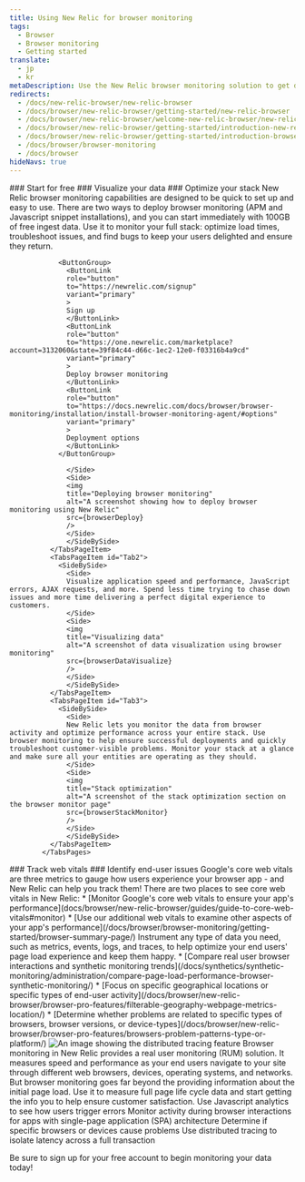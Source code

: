 ```yaml
---
title: Using New Relic for browser monitoring
tags:
  - Browser
  - Browser monitoring
  - Getting started
translate:
  - jp
  - kr
metaDescription: Use the New Relic browser monitoring solution to get deep visibility and actionable insights into real users' experiences on your website.
redirects:
  - /docs/new-relic-browser/new-relic-browser
  - /docs/browser/new-relic-browser/getting-started/new-relic-browser
  - /docs/browser/new-relic-browser/welcome-new-relic-browser/new-relic-browser
  - /docs/browser/new-relic-browser/getting-started/introduction-new-relic-browser
  - /docs/browser/new-relic-browser/getting-started/introduction-browser-monitoring
  - /docs/browser/browser-monitoring
  - /docs/browser
hideNavs: true
---
```







<Tabs>
            <TabsBar>
                <TabsBarItem id="Tab1">### Start for free</TabsBarItem>
                <TabsBarItem id="Tab2">### Visualize your data</TabsBarItem>
                <TabsBarItem id="Tab3">### Optimize your stack</TabsBarItem>
            </TabsBar>
            <TabsPages>
              <TabsPageItem id="Tab1">
                <SideBySide>
                  <Side>
                  New Relic browser monitoring capabilities are designed to be quick to set up and easy to use. There are two ways to deploy browser monitoring (APM and Javascript snippet installations), and you can start immediately with 100GB of free ingest data. Use it to monitor your full stack: optimize load times, troubleshoot issues, and find bugs to keep your users delighted and ensure they return.

                <ButtonGroup>  
                  <ButtonLink
                  role="button"
                  to="https://newrelic.com/signup"
                  variant="primary"
                  >
                  Sign up
                  </ButtonLink>
                  <ButtonLink
                  role="button"
                  to="https://one.newrelic.com/marketplace?account=3132060&state=39f84c44-d66c-1ec2-12e0-f03316b4a9cd"
                  variant="primary"
                  >
                  Deploy browser monitoring
                  </ButtonLink>
                  <ButtonLink
                  role="button"
                  to="https://docs.newrelic.com/docs/browser/browser-monitoring/installation/install-browser-monitoring-agent/#options"
                  variant="primary"
                  >
                  Deployment options
                  </ButtonLink>
                </ButtonGroup>

                  </Side>
                  <Side>
                  <img
                  title="Deploying browser monitoring"
                  alt="A screenshot showing how to deploy browser monitoring using New Relic"
                  src={browserDeploy}
                  />                  
                  </Side>
                  </SideBySide>
              </TabsPageItem>
              <TabsPageItem id="Tab2">
                <SideBySide>
                  <Side>
                  Visualize application speed and performance, JavaScript errors, AJAX requests, and more. Spend less time trying to chase down issues and more time delivering a perfect digital experience to customers.                  
                  </Side>
                  <Side>
                  <img
                  title="Visualizing data"
                  alt="A screenshot of data visualization using browser monitoring"
                  src={browserDataVisualize}
                  />
                  </Side>
                  </SideBySide>  
              </TabsPageItem>
              <TabsPageItem id="Tab3">
                <SideBySide>
                  <Side>
                  New Relic lets you monitor the data from browser activity and optimize performance across your entire stack. Use browser monitoring to help ensure successful deployments and quickly troubleshoot customer-visible problems. Monitor your stack at a glance and make sure all your entities are operating as they should.              
                  </Side>
                  <Side>
                  <img
                  title="Stack optimization"
                  alt="A screenshot of the stack optimization section on the browser monitor page"
                  src={browserStackMonitor}
                  />
                  </Side>
                  </SideBySide>  
              </TabsPageItem>
            </TabsPages>
</Tabs>

<Tabs stacked>
        <TabsBar>
            <TabsBarItem id="Tab4">### Track web vitals</TabsBarItem>
            <TabsBarItem id="Tab5">### Identify end-user issues</TabsBarItem>
        </TabsBar>
          <TabsPages>
            <TabsPageItem id="Tab4">
              Google's core web vitals are three metrics to gauge how users experience your browser app - and New Relic can help you track them! There are two places to see core web vitals in New Relic:
              * [Monitor Google's core web vitals to ensure your app's performance](docs/browser/new-relic-browser/guides/guide-to-core-web-vitals#monitor)
              * [Use our additional web vitals to examine other aspects of your app's performance](/docs/browser/browser-monitoring/getting-started/browser-summary-page/)
            </TabsPageItem> 
            <TabsPageItem id="Tab5">
              Instrument any type of data you need, such as metrics, events, logs, and traces, to help optimize your end users' page load experience and keep them happy.
              * [Compare real user browser interactions and synthetic monitoring trends](/docs/synthetics/synthetic-monitoring/administration/compare-page-load-performance-browser-synthetic-monitoring/)
              * [Focus on specific geographical locations or specific types of end-user activity](/docs/browser/new-relic-browser/browser-pro-features/filterable-geography-webpage-metrics-location/)
              * [Determine whether problems are related to specific types of browsers, browser versions, or device-types](/docs/browser/new-relic-browser/browser-pro-features/browsers-problem-patterns-type-or-platform/)
            </TabsPageItem>
          </TabsPages>
</Tabs>  

<SideBySide>
  <Side>
    <img
    title="Real User Monitoring with New Relic"
    alt="An image showing the distributed tracing feature"
    src={browserDistributedTracing}
    />
  </Side>
  <Side>
    Browser monitoring in New Relic provides a real user monitoring (RUM) solution. It measures speed and performance as your end users navigate to your site through different web browsers, devices, operating systems, and networks. But browser monitoring goes far beyond the providing information about the initial page load. Use it to measure full page life cycle data and start getting the info you to help ensure customer satisfaction.  
  </Side>
</SideBySide>

<DocTiles>
<DocTile path="https://docs.newrelic.com/docs/browser/new-relic-browser/browser-pro-features/javascript-errors-page-detect-analyze-errors/">Use Javascript analytics to see how users trigger errors</DocTile>
<DocTile path="https://docs.newrelic.com/docs/browser/single-page-app-monitoring/get-started/introduction-single-page-app-monitoring/">Monitor activity during browser interactions for apps with single-page application (SPA) architecture</DocTile>
<DocTile path="https://docs.newrelic.com/docs/browser/new-relic-browser/browser-pro-features/browsers-problem-patterns-type-or-platform/">Determine if specific browsers or devices cause problems</DocTile>
<DocTile path="https://docs.newrelic.com/docs/browser/new-relic-browser/browser-pro-features/browser-data-distributed-tracing/">Use distributed tracing to isolate latency across a full transaction</DocTile>
</DocTiles>

Be sure to sign up for your free account to begin monitoring your data today!

<InlineSignup/>